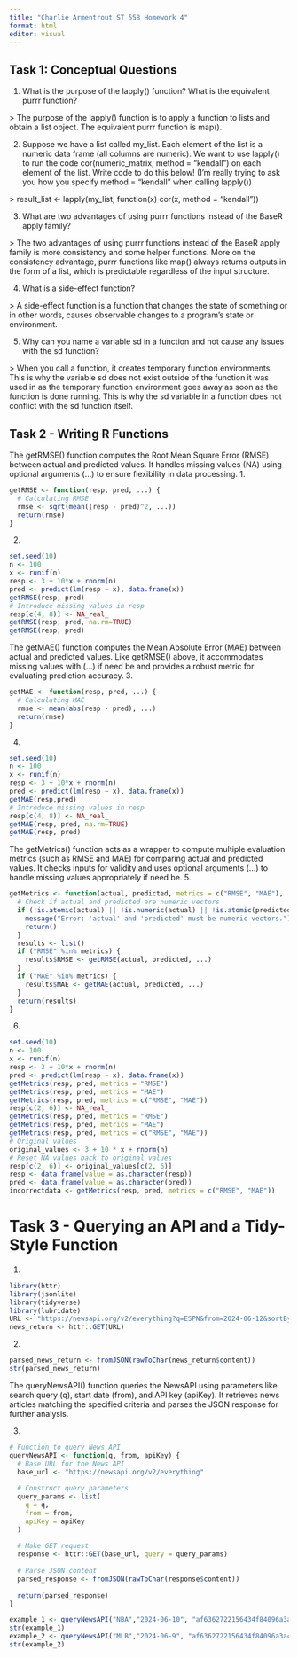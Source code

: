 ```yaml
---
title: "Charlie Armentrout ST 558 Homework 4"
format: html
editor: visual
---
```


## Task 1: Conceptual Questions

1.  What is the purpose of the lapply() function? What is the equivalent purrr function?

\> The purpose of the lapply() function is to apply a function to lists and obtain a list object. The equivalent purrr function is map().

2.  Suppose we have a list called my_list. Each element of the list is a numeric data frame (all columns are numeric). We want to use lapply() to run the code cor(numeric_matrix, method = "kendall") on each element of the list. Write code to do this below! (I’m really trying to ask you how you specify method = "kendall" when calling lapply())

\> result_list <- lapply(my_list, function(x) cor(x, method = "kendall"))

3. What are two advantages of using purrr functions instead of the BaseR apply family?

\> The two advantages of using purrr functions instead of the BaseR apply family is more consistency and some helper functions. More on the consistency advantage, purrr functions like map() always returns outputs in the form of a list, which is predictable regardless of the input structure.

4. What is a side-effect function?

\> A side-effect function is a function that changes the state of something or in other words, causes observable changes to a program's state or environment.

5. Why can you name a variable sd in a function and not cause any issues with the sd function?

\> When you call a function, it creates temporary function environments.  This is why the variable sd does not exist outside of the function it was used in as the temporary function environment goes away as soon as the function is done running. This is why the sd variable in a function does not conflict with the sd function itself. 

## Task 2 - Writing R Functions
The getRMSE() function computes the Root Mean Square Error (RMSE) between actual and predicted values. It handles missing values (NA) using optional arguments (...) to ensure flexibility in data processing.
1. 
```r
getRMSE <- function(resp, pred, ...) {
  # Calculating RMSE
  rmse <- sqrt(mean((resp - pred)^2, ...))
  return(rmse)
}
```
2. 
```r
set.seed(10)
n <- 100
x <- runif(n)
resp <- 3 + 10*x + rnorm(n)
pred <- predict(lm(resp ~ x), data.frame(x))
getRMSE(resp, pred)
# Introduce missing values in resp
resp[c(4, 8)] <- NA_real_
getRMSE(resp, pred, na.rm=TRUE)
getRMSE(resp, pred)
```
The getMAE() function computes the Mean Absolute Error (MAE) between actual and predicted values. Like getRMSE() above, it accommodates missing values with (...) if need be and provides a robust metric for evaluating prediction accuracy.
3. 
```r
getMAE <- function(resp, pred, ...) {
  # Calculating MAE
  rmse <- mean(abs(resp - pred), ...)
  return(rmse)
}
```
4.
```r
set.seed(10)
n <- 100
x <- runif(n)
resp <- 3 + 10*x + rnorm(n)
pred <- predict(lm(resp ~ x), data.frame(x))
getMAE(resp,pred)
# Introduce missing values in resp
resp[c(4, 8)] <- NA_real_
getMAE(resp, pred, na.rm=TRUE)
getMAE(resp, pred)
```
The getMetrics() function acts as a wrapper to compute multiple evaluation metrics (such as RMSE and MAE) for comparing actual and predicted values. It checks inputs for validity and uses optional arguments (...) to handle missing values appropriately if need be.
5.
```r
getMetrics <- function(actual, predicted, metrics = c("RMSE", "MAE"), ...) {
  # Check if actual and predicted are numeric vectors
  if (!is.atomic(actual) || !is.numeric(actual) || !is.atomic(predicted) || !is.numeric(predicted)) {
    message("Error: 'actual' and 'predicted' must be numeric vectors.")
    return()
  }
  results <- list()
  if ("RMSE" %in% metrics) {
    results$RMSE <- getRMSE(actual, predicted, ...)
  }
  if ("MAE" %in% metrics) {
    results$MAE <- getMAE(actual, predicted, ...)
  }
  return(results)
}
```
6.
```r
set.seed(10)
n <- 100
x <- runif(n)
resp <- 3 + 10*x + rnorm(n)
pred <- predict(lm(resp ~ x), data.frame(x))
getMetrics(resp, pred, metrics = "RMSE")
getMetrics(resp, pred, metrics = "MAE")
getMetrics(resp, pred, metrics = c("RMSE", "MAE"))
resp[c(2, 6)] <- NA_real_
getMetrics(resp, pred, metrics = "RMSE")
getMetrics(resp, pred, metrics = "MAE")
getMetrics(resp, pred, metrics = c("RMSE", "MAE"))
# Original values
original_values <- 3 + 10 * x + rnorm(n)
# Reset NA values back to original values
resp[c(2, 6)] <- original_values[c(2, 6)]
resp <- data.frame(value = as.character(resp))
pred <- data.frame(value = as.character(pred))
incorrectdata <- getMetrics(resp, pred, metrics = c("RMSE", "MAE"))
```

# Task 3 - Querying an API and a Tidy-Style Function

1.
```r
library(httr)
library(jsonlite)
library(tidyverse)
library(lubridate)
URL <- "https://newsapi.org/v2/everything?q=ESPN&from=2024-06-12&sortBy=popularity&apiKey=af6362722156434f84096a3acdd136ab"
news_return <- httr::GET(URL)
```

2.
```r
parsed_news_return <- fromJSON(rawToChar(news_return$content))
str(parsed_news_return)
```
The queryNewsAPI() function queries the NewsAPI using parameters like search query (q), start date (from), and API key (apiKey). It retrieves news articles matching the specified criteria and parses the JSON response for further analysis.

3.
```r
# Function to query News API
queryNewsAPI <- function(q, from, apiKey) {
  # Base URL for the News API
  base_url <- "https://newsapi.org/v2/everything"
  
  # Construct query parameters
  query_params <- list(
    q = q,
    from = from,
    apiKey = apiKey
  )
  
  # Make GET request
  response <- httr::GET(base_url, query = query_params)
  
  # Parse JSON content
  parsed_response <- fromJSON(rawToChar(response$content))
  
  return(parsed_response)
}

example_1 <- queryNewsAPI("NBA","2024-06-10", "af6362722156434f84096a3acdd136ab")
str(example_1)
example_2 <- queryNewsAPI("MLB","2024-06-9", "af6362722156434f84096a3acdd136ab")
str(example_2)
```

